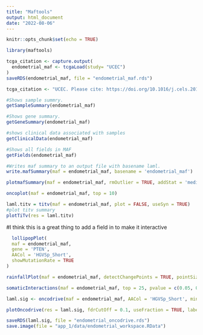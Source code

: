 ```yaml
---
title: "Maftools"
output: html_document
date: "2022-08-06"
---
```


```r
knitr::opts_chunk$set(echo = TRUE)
```

```r
library(maftools)
```

```r
tcga_citation <- capture.output(
  endometrial_maf <- tcgaLoad(study= "UCEC")
)
saveRDS(endometrial_maf, file = "endometrial_maf.rds")
```
```r
tcga_citation <- "UCEC. Please cite: https://doi.org/10.1016/j.cels.2018.03.002 for reference"
```


```r
#Shows sample summry.
getSampleSummary(endometrial_maf)
```


```r
#Shows gene summary.
getGeneSummary(endometrial_maf)
```

```r
#shows clinical data associated with samples
getClinicalData(endometrial_maf)
```

```r
#Shows all fields in MAF
getFields(endometrial_maf)
```

```r
#Writes maf summary to an output file with basename laml.
write.mafSummary(maf = endometrial_maf, basename = 'endometrial_maf')
```

```r
plotmafSummary(maf = endometrial_maf, rmOutlier = TRUE, addStat = 'median', dashboard = TRUE, titvRaw = FALSE)
```

```r
oncoplot(maf = endometrial_maf, top = 10)
```

```r
laml.titv = titv(maf = endometrial_maf, plot = FALSE, useSyn = TRUE)
#plot titv summary
plotTiTv(res = laml.titv)
```

#I think this is a great thing to add a field in to make it interactive 
```r
  lollipopPlot(
  maf = endometrial_maf,
  gene = 'PTEN',
  AACol = 'HGVSp_Short',
  showMutationRate = TRUE
)
```

```r
rainfallPlot(maf = endometrial_maf, detectChangePoints = TRUE, pointSize = 0.4)
```

```r
somaticInteractions(maf = endometrial_maf, top = 25, pvalue = c(0.05, 0.1))
```

```r
laml.sig <- oncodrive(maf = endometrial_maf, AACol = 'HGVSp_Short', minMut = 5, pvalMethod = 'zscore')
```

```r
plotOncodrive(res = laml.sig, fdrCutOff = 0.1, useFraction = TRUE, labelSize = 0.5)
```

```r
saveRDS(laml.sig, file = "endometrial_oncodrive.rds")
save.image(file = "app_1/data/endometrial_workspace.RData")
```
